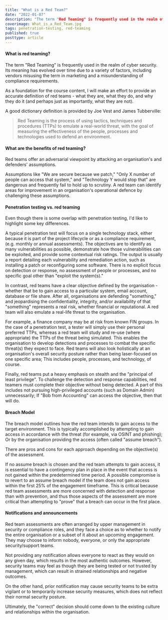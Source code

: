 ```yaml
---
title: "What is a Red Team?"
date: "2022-01-07"
description: "The term "Red Teaming" is frequently used in the realm of cyber security. Its meaning has evolved over time due to a variety of factors, including vendors misusing the term in marketing. As a foundation for the course content, I will make an effort to provide an accurate definition of red teams - what they are, what they do, and why they do it."
coverimage: What_is_a_Red_Team.jpg
tags: penetration-testing, red-teaming
published: true
posttype: article
---
```


#### What is red teaming?
The term "Red Teaming" is frequently used in the realm of cyber security. Its meaning has evolved over time due to a variety of factors, including vendors misusing the term in marketing and a misunderstanding of compliance requirements. 

As a foundation for the course content, I will make an effort to provide an accurate definition of red teams - what they are, what they do, and why they do it (and perhaps just as importantly, what they are not). 

A good dictionary definition is provided by Joe Vest and James Tubberville:

> Red Teaming is the process of using tactics, techniques and procedures (TTPs) to emulate a real-world threat, with the goal of measuring the effectiveness of the people, processes and technologies used to defend an environment.

#### What are the benefits of red teaming?
Red teams offer an adversarial viewpoint by attacking an organisation's and defenders' assumptions. 

Assumptions like "We are secure because we patch," "Only X number of people can access that system," and "Technology Y would stop that" are dangerous and frequently fail to hold up to scrutiny. A red team can identify areas for improvement in an organisation's operational defence by challenging these assumptions.

#### Penetration testing vs. red teaming

Even though there is some overlap with penetration testing, I'd like to highlight some key differences.

A typical penetration test will focus on a single technology stack, either because it is part of the project lifecycle or as a compliance requirement, (e.g. monthly or annual assessments). The objectives are to identify as many vulnerabilities as possible, demonstrate how those vulnerabilities can be exploited, and provide some contextual risk ratings. The output is usually a report detailing each vulnerability and remediation action, such as installing a patch or reconfiguring some software. There is no explicit focus on detection or response, no assessment of people or processes, and no specific goal other than "exploit the system(s)."

In contrast, red teams have a clear objective defined by the organisation - whether that be to gain access to a particular system, email account, database or file share. After all, organisations are defending "something," and jeopardising the confidentiality, integrity, and/or availability of that "something" represents a real risk, whether financial or reputational. A red team will also emulate a real-life threat to the organisation. 

For example, a finance company may be at risk from known FIN groups. In the case of a penetration test, a tester will simply use their personal preferred TTPs, whereas a red team will study and re-use (where appropriate) the TTPs of the threat being simulated. This enables the organisation to develop detections and processes to combat the specific threat(s) they expect to face. Red teams will also look holistically at an organisation's overall security posture rather than being laser-focused on one specific area; This includes people, processes, and technology, of course. 

Finally, red teams put a heavy emphasis on stealth and the "principal of least privilege". To challenge the detection and response capabilities, red teamers must complete their objective without being detected. A part of this includes not pursuing high-privileged accounts (such as Domain Admin) unnecessarily; If "Bob from Accounting" can access the objective, then that will do.

#### Breach Model

The breach model outlines how the red team intends to gain access to the target environment. This is typically accomplished by attempting to gain access in accordance with the threat (for example, via OSINT and phishing); Or by the organisation providing the access (often called "assume breach").

There are pros and cons for each approach depending on the objective(s) of the assessment.

If no assume breach is chosen and the red team attempts to gain access, it is essential to have a contingency plan in place in the event that access is not gained within the predetermined time period. A possible compromise is to revert to an assume breach model if the team does not gain access within the first 25% of the engagement timeframe. This is critical because red team assessments are more concerned with detection and response than with prevention, and thus those aspects of the assessment are more critical than attempting to "prove" that a breach can occur in the first place.

#### Notifications and announcements

Red team assessments are often arranged by upper management in security or compliance roles, and they face a choice as to whether to notify the entire organisation or a subset of it about an upcoming engagement. They may choose to inform nobody, everyone, or only the appropriate security/support teams.

Not providing any notification allows everyone to react as they would on any given day, which results in the most authentic outcomes. However, security teams may feel as though they are being tested or not trusted by management, which can result in strained relationships and negative outcomes.

On the other hand, prior notification may cause security teams to be extra vigilant or to temporarily increase security measures, which does not reflect their normal security posture.

Ultimately, the "correct" decision should come down to the existing culture and relationships within the organisation.